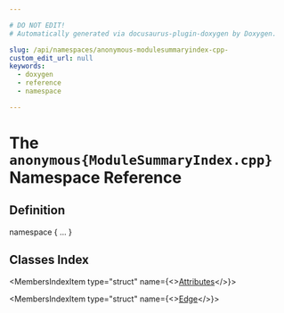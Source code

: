 ```yaml
---

# DO NOT EDIT!
# Automatically generated via docusaurus-plugin-doxygen by Doxygen.

slug: /api/namespaces/anonymous-modulesummaryindex-cpp-
custom_edit_url: null
keywords:
  - doxygen
  - reference
  - namespace

---
```





# The `anonymous{ModuleSummaryIndex.cpp}` Namespace Reference

<DoxygenPage pluginConfig={pluginConfig}>



## Definition

<CodeBlock>namespace &#123; ... &#125;</CodeBlock>

## Classes Index

<MembersIndex>

<MembersIndexItem
  type="struct"
  name={<><a href="/docs/api/structs/anonymous-namespace-modulesummaryindex-cpp-/attributes">Attributes</a></>}>
</MembersIndexItem>

<MembersIndexItem
  type="struct"
  name={<><a href="/docs/api/structs/anonymous-namespace-modulesummaryindex-cpp-/edge">Edge</a></>}>
</MembersIndexItem>

</MembersIndex>


</DoxygenPage>
